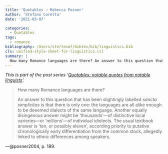 ```yaml
---
title: 'Quotables — Rebecca Posner'
author: 'Stefano Coretta'
date: '2021-03-07'

categories:
  - Quotables
tags:
  - romance
bibliography: /Users/ste/texmf/bibtex/bib/linguistics.bib
cls: unified-style-sheet-for-linguistics.csl
summary: |
  How many Romance languages are there? An answer to this question that has been slightingly labelled *sancta simplicitas* is that there is only one.
---
```


*This is part of the post series '[Quotables: notable quotes from notable linguists](../../categories/quotables)'.*

> How many Romance languages are there?
>
> An answer to this question that has been slightingly labelled *sancta simplicitas* is that there is only one: the languages are all alike enough to be deeemed dialects of the same language. Another equally disingenous answer might be 'thousands'---of distinctive local varieries---or 'millions'---of individual idiolects. The usual textbook answer is 'ten, or possibly eleven', according priority to putative chronologically early differentiation from the common stock, allegedly linked to ethnic differences among speakers.

---@posner2004, p. 189.


